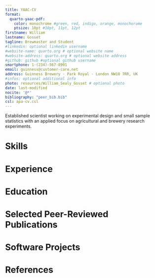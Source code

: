 ```yaml
---
title: YAAC-CV
format:
  quarto-yaac-pdf:
    color: monochrome #green, red, indigo, orange, monochorome
    ptsize: 10pt #10pt, 11pt, 12pt
firstname: William
lastname: Gosset
tagline: Brewmaster and Student
#linkedin: optional linkedin username
#website-name: quarto.org # optional website name
#website-address: quarto.org # optional website address
#github: github #optional github username
smartphone: 1-(234)-567-8901
email: guinness@customer-care.net
address: Guinness Brewery · Park Royal · London NW10 7RR, UK
#infos: optional additional info 
photo: resources/William_Sealy_Gosset # optional photo
date: last-modified
nocite: '@*'
bibliography: "peer_bib.bib"
csl: apa-cv.csl
---
```


Established scientist working on experimental design and small sample statistics 
with an applied focus on agricultural and brewery research experiments.

<!-- 
Use the class `.sectiontitle` to format first level headings
Use .fa<Font> to insert a fontawesome icon, a list of 
icons are included: http://mirrors.ctan.org/fonts/fontawesome5/doc/fontawesome5.pdf
-->

# Skills {.sectiontitle .faTasks}

<!--
The yaac document class provides a `keywords` environment. 
The easiest way to use it right now is to enter skills in latex code blocks.
-->

```{=latex}
\begin{keywords}

  \keywordsentry{Brewing}{Barley, Chemistry, Stouts}
  \keywordsentry{Statistics}{Experimental Design, Uncertainty, t-distribution}

\end{keywords}
```

# Experience {.sectiontitle .faSuitcase}

<!--The yaac document class provides an `experiences` environment: -->

```{=latex}
\begin{experiences}

  \experience
    {enddate}   {position title}{organization}{location}
    {startdate} {
                      \begin{itemize}
                        \item I did amazing stuff
                        \item I did more amazing stuff
                        \item Here are some KPIs
                        \item Did I mention I did amazing things  
                      \end{itemize}
                    }
                    {quarto,python,R,latex}
  \emptySeparator
    
  \experience
    {1935}   {Experimental Brewer}{Guinness and Son}{Dublin}
    {1899} {
                      \begin{itemize}
                        \item Design experiments
                        \item Develop practical stat methods
                      \end{itemize}
                    }
                    {quarto,python,R,latex}

\end{experiences}
```



# Education {.sectiontitle .faGraduationCap}

```{=latex}
\begin{scholarship}
	\scholarshipentry{1899}
					{Mathematics and Chemistry, New College Oxford}
\end{scholarship}
```



# Selected Peer-Reviewed Publications {.sectiontitle .faFile}

:::{#refs}
:::

# Software Projects {.sectiontitle .faLaptop}

```{=latex}
\begin{projects}
	\project
	{quarto}{2020 - current}
	{\github{quarto-dev/quarto-cli} \website{https://quarto.org}{https://quarto.org}} 
	{Open-source scientific and technical publishing system built on Pandoc.}
	{R,Python,Julia,Observable,\LaTeX}
				
	\project
	{YAAC Another Awesome CV}{2013 - 2018}
	{\github{darwiin/yaac-another-awesome-cv} \website{https://www.overleaf.com/latex/templates/awesome-source-cv/wrdjtkkytqcw}{Template sur Overleaf}}
	{Template \LaTeX pour Curiculum Vitæ utilisant les icônes \href{https://fontawesome.com}{Font Awesome} et la police de caractère \href{https://fonts.google.com/specimen/Source+Sans+Pro}{Adobe Source Sans Pro}. YAAC Another Awesome CV a d'abord été créé comme un template simple pour CV à vocation technologique.}
	{\LaTeX,Sublime Text}

\end{projects}

```

# References {.sectiontitle .faQuoteLeft}

```{=latex}
\begin{referees}
	\referee
		{Jerzy Neyman}
		{Pofessor}
		{University College}
		{jn@compuserve.com}
		{+687 987 654}
	\referee
		{Karl Pearson}
		{Professor}
		{Gresham College}
		{kp@compuserve.com}
		{+687 987 654}
\end{referees}
```

